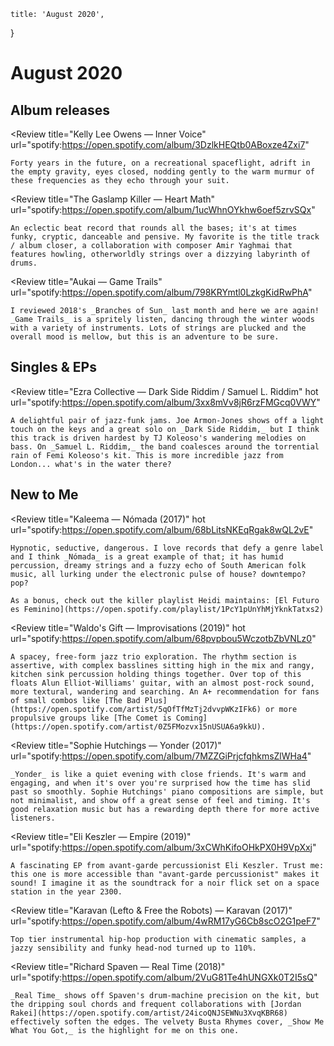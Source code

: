 
	title: 'August 2020',
}

# August 2020

## Album releases

<Review
	title="Kelly Lee Owens — Inner Voice"
	url="spotify:https://open.spotify.com/album/3DzlkHEQtb0ABoxze4Zxi7"
>
	Forty years in the future, on a recreational spaceflight, adrift in the empty gravity, eyes closed, nodding gently to the warm murmur of these frequencies as they echo through your suit.
</Review>

<Review
	title="The Gaslamp Killer — Heart Math"
	url="spotify:https://open.spotify.com/album/1ucWhnOYkhw6oef5zrvSQx"
>
	An eclectic beat record that rounds all the bases; it's at times funky, cryptic, danceable and pensive. My favorite is the title track / album closer, a collaboration with composer Amir Yaghmai that features howling, otherworldly strings over a dizzying labyrinth of drums.
</Review>

<Review
	title="Aukai — Game Trails"
	url="spotify:https://open.spotify.com/album/798KRYmtl0LzkgKidRwPhA"
>
	I reviewed 2018's _Branches of Sun_ last month and here we are again! _Game Trails_ is a spritely listen, dancing through the winter woods with a variety of instruments. Lots of strings are plucked and the overall mood is mellow, but this is an adventure to be sure.
</Review>


## Singles & EPs

<Review
	title="Ezra Collective — Dark Side Riddim / Samuel L. Riddim"
	hot
	url="spotify:https://open.spotify.com/album/3xx8mVv8jR6rzFMGcq0VWY"
>
	A delightful pair of jazz-funk jams. Joe Armon-Jones shows off a light touch on the keys and a great solo on _Dark Side Riddim,_ but I think this track is driven hardest by TJ Koleoso's wandering melodies on bass. On _Samuel L. Riddim,_ the band coalesces around the torrential rain of Femi Koleoso's kit. This is more incredible jazz from London... what's in the water there?
</Review>


## New to Me

<Review
	title="Kaleema — Nómada (2017)"
	hot
	url="spotify:https://open.spotify.com/album/68bLitsNKEqRgak8wQL2vE"
>
	Hypnotic, seductive, dangerous. I love records that defy a genre label and I think _Nómada_ is a great example of that; it has humid percussion, dreamy strings and a fuzzy echo of South American folk music, all lurking under the electronic pulse of house? downtempo? pop?

	As a bonus, check out the killer playlist Heidi maintains: [El Futuro es Feminino](https://open.spotify.com/playlist/1PcY1pUnYhMjYknkTatxs2)
</Review>

<Review
	title="Waldo's Gift — Improvisations (2019)"
	hot
	url="spotify:https://open.spotify.com/album/68pvpbou5WczotbZbVNLz0"
>
	A spacey, free-form jazz trio exploration. The rhythm section is assertive, with complex basslines sitting high in the mix and rangy, kitchen sink percussion holding things together. Over top of this floats Alun Elliot-Williams' guitar, with an almost post-rock sound, more textural, wandering and searching. An A+ recommendation for fans of small combos like [The Bad Plus](https://open.spotify.com/artist/5qOfTfMzTj2dvvpWKzIFk6) or more propulsive groups like [The Comet is Coming](https://open.spotify.com/artist/0Z5FMozvx15nUSUA6a9kkU).
</Review>

<Review
	title="Sophie Hutchings — Yonder (2017)"
	url="spotify:https://open.spotify.com/album/7MZZGiPrjcfqhkmsZlWHa4"
>
	_Yonder_ is like a quiet evening with close friends. It's warm and engaging, and when it's over you're surprised how the time has slid past so smoothly. Sophie Hutchings' piano compositions are simple, but not minimalist, and show off a great sense of feel and timing. It's good relaxation music but has a rewarding depth there for more active listeners.
</Review>

<Review
	title="Eli Keszler — Empire (2019)"
	url="spotify:https://open.spotify.com/album/3xCWhKifoOHkPX0H9VpXxj"
>
	A fascinating EP from avant-garde percussionist Eli Keszler. Trust me: this one is more accessible than "avant-garde percussionist" makes it sound! I imagine it as the soundtrack for a noir flick set on a space station in the year 2300.
</Review>

<Review
	title="Karavan (Lefto & Free the Robots) — Karavan (2017)"
	url="spotify:https://open.spotify.com/album/4wRM17yG6Cb8scO2G1peF7"
>
	Top tier instrumental hip-hop production with cinematic samples, a jazzy sensibility and funky head-nod turned up to 110%.
</Review>

<Review
	title="Richard Spaven — Real Time (2018)"
	url="spotify:https://open.spotify.com/album/2VuG81Te4hUNGXk0T2I5sQ"
>
	_Real Time_ shows off Spaven's drum-machine precision on the kit, but the dripping soul chords and frequent collaborations with [Jordan Rakei](https://open.spotify.com/artist/24icoQNJSEWNu3XvqKBR68) effectively soften the edges. The velvety Busta Rhymes cover, _Show Me What You Got,_ is the highlight for me on this one.
</Review>
